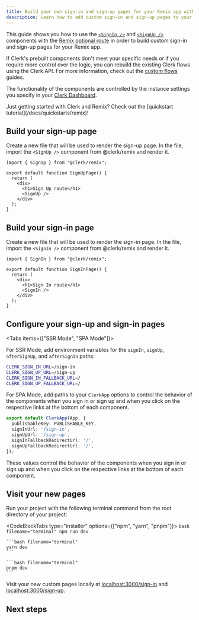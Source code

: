 ```yaml
---
title: Build your own sign-in and sign-up pages for your Remix app with Clerk
description: Learn how to add custom sign-in and sign-up pages to your Remix app with Clerk's prebuilt components.
---
```


This guide shows you how to use the [`<SignIn />`](/docs/components/authentication/sign-in) and [`<SignUp />`](/docs/components/authentication/sign-up) components with the [Remix optional route](https://reactrouter.com/en/main/route/route#optional-segments) in order to build custom sign-in and sign-up pages for your Remix app.

If Clerk's prebuilt components don't meet your specific needs or if you require more control over the logic, you can rebuild the existing Clerk flows using the Clerk API. For more information, check out the [custom flows](/docs/custom-flows/overview) guides.

The functionality of the components are controlled by the instance settings you specify in your [Clerk Dashboard](https://dashboard.clerk.com).

<Callout>
  Just getting started with Clerk and Remix? Check out the [quickstart tutorial](/docs/quickstarts/remix)!
</Callout>

<Steps>

## Build your sign-up page

Create a new file that will be used to render the sign-up page. In the file, import the `<SignUp />` component from @clerk/remix and render it.

```tsx {{ filename: 'app/routes/sign-up.$.tsx' }}
import { SignUp } from "@clerk/remix";

export default function SignUpPage() {
  return (
    <div>
      <h1>Sign Up route</h1>
      <SignUp />
    </div>
  );
}
```

## Build your sign-in page

Create a new file that will be used to render the sign-in page. In the file, import the `<SignIn />` component from @clerk/remix and render it.

```tsx {{ filename: 'app/routes/sign-in.$.tsx' }}
import { SignIn } from "@clerk/remix";

export default function SignInPage() {
  return (
    <div>
      <h1>Sign In route</h1>
      <SignIn />
    </div>
  );
}
```

## Configure your sign-up and sign-in pages

<Tabs items={["SSR Mode", "SPA Mode"]}>
<Tab>

For SSR Mode, add environment variables for the `signIn`, `signUp`, `afterSignUp`, and `afterSignIn` paths:

```sh filename=".env"
CLERK_SIGN_IN_URL=/sign-in
CLERK_SIGN_UP_URL=/sign-up
CLERK_SIGN_IN_FALLBACK_URL=/
CLERK_SIGN_UP_FALLBACK_URL=/
```
</Tab>

<Tab>

For SPA Mode, add paths to your `ClerkApp` options to control the behavior of the components when you sign in or sign up and when you click on the respective links at the bottom of each component.

```ts {{ filename: 'app/root.tsx', mark: [[3,6]] }}
export default ClerkApp(App, {
  publishableKey: PUBLISHABLE_KEY,
  signInUrl: '/sign-in',
  signUpUrl: '/sign-up',
  signInFallbackRedirectUrl: '/',
  signUpFallbackRedirectUrl: '/',
});
```

</Tab>
</Tabs>


These values control the behavior of the components when you sign in or sign up and when you click on the respective links at the bottom of each component.

## Visit your new pages

Run your project with the following terminal command from the root directory of your project:

  <CodeBlockTabs type="installer" options={["npm", "yarn", "pnpm"]}>
    ```bash filename="terminal"
    npm run dev
    ```

    ```bash filename="terminal"
    yarn dev
    ```

    ```bash filename="terminal"
    pnpm dev
    ```

  </CodeBlockTabs>

Visit your new custom pages locally at [localhost:3000/sign-in](http://localhost:3000/sign-in) and [localhost:3000/sign-up](http://localhost:3000/sign-up).

</Steps>

## Next steps

<div className="container mx-auto my-4">
  <div className="grid grid-cols-1 gap-6 md:grid-cols-2">
    <Cards title="Read user and session data" description="Learn how to use Clerk's hooks and helpers to access the active session and user data in your Remix application." link="/docs/references/remix/read-session-data" cta="Learn More" />

  </div>
</div>
